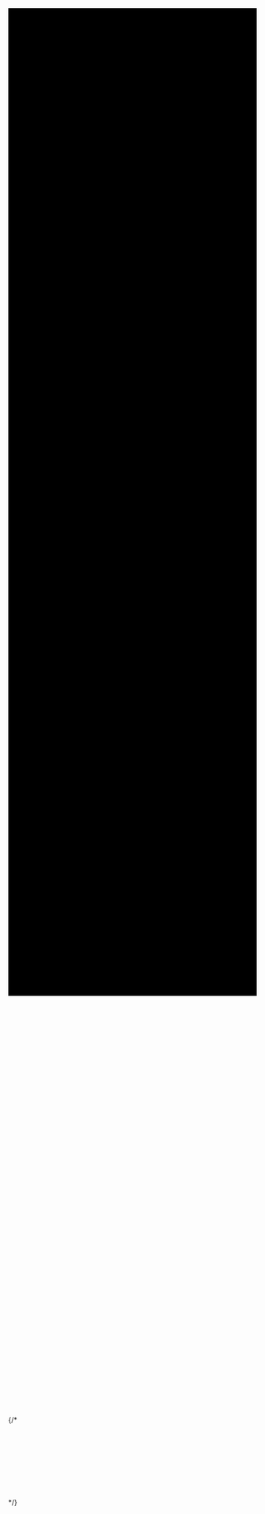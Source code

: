 

<div style="z-index:0;position:relative;background-color:black;box-sizing:border-box;">
  <div style='z-index:-1;position:relative;height:50vh;width:85vw;margin-bottom:-50vh;'>
    <UpDown>
      <SVG icon="triangle" hiddenMobile width={48} stroke={colors.orange} left="5%" top="20%" />
      <SVG icon="hexa" width={48} stroke={colors.red} left="60%" top="70%" />
      <SVG icon="box" width={6} fill={colors['grey-darker']} left="30%" top="50%" />
      <SVG icon="circle" width={64} fill={colors.green} left="95%" top="5%" />
    </UpDown>
    <UpDownWide>
      <SVG icon="arrowUp" hiddenMobile width={16} fill={colors['blue-dark']} left="80%" top="10%" />
      <SVG icon="triangle" width={12} stroke={colors.white} left="90%" top="50%" />
      <SVG icon="circle" width={16} fill={colors['grey-darker']} left="70%" top="90%" />
      <SVG icon="triangle" width={16} stroke={colors['grey-darkest']} left="30%" top="65%" />
      <SVG icon="circle" width={6} fill={colors['grey-darkest']} left="75%" top="10%" />
      <SVG icon="upDown" hiddenMobile width={8} fill={colors['grey-darkest']} left="45%" top="10%" />
      <SVG icon="box" hiddenMobile width={48} fill={colors.purple} left="5%" top="70%" />
    </UpDownWide>
    <SVG icon="circle" hiddenMobile width={24} fill={colors['grey-darker']} left="5%" top="70%" />
    <SVG icon="circle" width={6} fill={colors['grey-darkest']} left="4%" top="20%" />
    <SVG icon="circle" width={12} fill={colors['grey-darkest']} left="50%" top="60%" />
    <SVG icon="upDown" width={8} fill={colors['grey-darkest']} left="95%" top="90%" />
    <SVG icon="upDown" hiddenMobile width={24} fill={colors['grey-darker']} left="40%" top="80%" />
    <SVG icon="triangle" width={8} stroke={colors['grey-darker']} left="25%" top="5%" />
    <SVG icon="box" width={6} fill={colors['grey-darkest']} left="10%" top="10%" />
    <SVG icon="box" width={12} fill={colors['grey-darkest']} left="40%" top="30%" />
    {/* <SVG icon="hexa" width={16} stroke={colors['grey-darker']} left="10%" top="50%" /> */}
    <SVG icon="hexa" width={8} stroke={colors['grey-darker']} left="80%" top="70%" />
  </div>
</div>

![alt text](https://github.com/mjaydenkim/portfolio/blob/master/src/images/Webp.net-resizeimage.jpg "My Poster")
